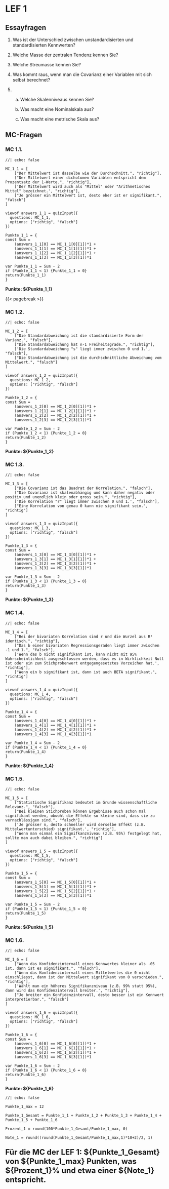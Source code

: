# LEF 1 {#LEF1 .unnumbered .rounded-box background-image="images/Vierwald.jpg"}


## Essayfragen {.unnumbered}

1. Was ist der Unterschied zwischen unstandardisierten und standardisierten Kennwerten?

2. Welche Masse der zentralen Tendenz kennen Sie?

3. Welche Streumasse kennen Sie?

4. Was kommt raus, wenn man die Covarianz einer Variablen mit sich selbst berechnet?

6. a) Welche Skalenniveaus kennen Sie?

   b) Was macht eine Nominalskala aus?

   c) Was macht eine metrische Skala aus?


## MC-Fragen {.unnumbered}

### MC 1.1. {.unnumbered}

::: {.callout-warning title="MC 1.1: Sind folgende Aussagen richtig oder falsch?"}

```ojs
//| echo: false

MC_1_1 = [
    ["Der Mittelwert ist dasselbe wie der Durchschnitt.", "richtig"],
    ["Der Mittelwert einer dichotomen Variablen entspricht dem Prozentsatz der 1-Werte.", "richtig"],
    ['Der Mittelwert wird auch als "Mittel" oder "Arithmetisches Mittel" bezeichnet.', "richtig"],
    ["Je grösser ein Mittelwert ist, desto eher ist er signifikant.", "falsch"]
]

viewof answers_1_1 = quizInput({
  questions: MC_1_1,
  options: ["richtig", "falsch"]
})

Punkte_1_1 = {
const Sum = 
    (answers_1_1[0] == MC_1_1[0][1])*1 + 
    (answers_1_1[1] == MC_1_1[1][1])*1 + 
    (answers_1_1[2] == MC_1_1[2][1])*1 + 
    (answers_1_1[3] == MC_1_1[3][1])*1 

var Punkte_1_1 = Sum - 2
if (Punkte_1_1 < 1) {Punkte_1_1 = 0}
return(Punkte_1_1)
}
```

**Punkte: \${Punkte_1_1}**

:::

{{< pagebreak >}}

### MC 1.2. {.unnumbered}

::: {.callout-warning title="MC 1.2: Sind folgende Aussagen richtig oder falsch?"}

```ojs
//| echo: false

MC_1_2 = [
    ["Die Standardabweichung ist die standardisierte Form der Varianz.", "falsch"],
    ["Die Standardabweichung hat n-1 Freiheitsgrade.", "richtig"],
    ['Die Standardabweichung "s" liegt immer zwischen 0 und 1.', "falsch"],
    ["Die Standardabweichung ist die durchschnittliche Abweichung vom Mittelwert.", "falsch"]
]

viewof answers_1_2 = quizInput({
  questions: MC_1_2,
  options: ["richtig", "falsch"]
})

Punkte_1_2 = {
const Sum = 
    (answers_1_2[0] == MC_1_2[0][1])*1 + 
    (answers_1_2[1] == MC_1_2[1][1])*1 + 
    (answers_1_2[2] == MC_1_2[2][1])*1 + 
    (answers_1_2[3] == MC_1_2[3][1])*1 

var Punkte_1_2 = Sum - 2
if (Punkte_1_2 < 1) {Punkte_1_2 = 0}
return(Punkte_1_2)
}
```

**Punkte: \${Punkte_1_2}**

:::

### MC 1.3. {.unnumbered}

::: {.callout-warning title="MC 1.3: Sind folgende Aussagen richtig oder falsch?"}

```ojs
//| echo: false

MC_1_3 = [
    ["Die Covarianz ist das Quadrat der Korrelation.", "falsch"],
    ["Die Covarianz ist skalenabhängig und kann daher negativ oder positiv und unendlich klein oder gross sein.", "richtig"],
    ['Die Korrelation "r" liegt immer zwischen 0 und 1.', "falsch"],
    ["Eine Korrelation von genau 0 kann nie signifikant sein.", "richtig"]
]

viewof answers_1_3 = quizInput({
  questions: MC_1_3,
  options: ["richtig", "falsch"]
})

Punkte_1_3 = {
const Sum = 
    (answers_1_3[0] == MC_1_3[0][1])*1 + 
    (answers_1_3[1] == MC_1_3[1][1])*1 + 
    (answers_1_3[2] == MC_1_3[2][1])*1 + 
    (answers_1_3[3] == MC_1_3[3][1])*1 

var Punkte_1_3 = Sum - 2
if (Punkte_1_3 < 1) {Punkte_1_3 = 0}
return(Punkte_1_3)
}
```

**Punkte: \${Punkte_1_3}**

:::

### MC 1.4. {.unnumbered}

::: {.callout-warning title="MC 1.4: Sind folgende Aussagen richtig oder falsch?"}

```ojs
//| echo: false

MC_1_4 = [
    ["Bei der bivariaten Korrelation sind r und die Wurzel aus R² identisch.", "richtig"],
    ["Das b einer bivariaten Regressionsgeraden liegt immer zwischen -1 und 1.", "falsch"],
    ['Wenn das b nicht signifikant ist, kann nicht mit 95% Wahrscheinlichkeit ausgeschlossen werden, dass es in Wirklichkeit Null ist oder ein zum Stichprobenwert entgegengesetztes Vorzeichen hat.', "richtig"],
    ["Wenn ein b signifikant ist, dann ist auch BETA signifikant.", "richtig"]
]

viewof answers_1_4 = quizInput({
  questions: MC_1_4,
  options: ["richtig", "falsch"]
})

Punkte_1_4 = {
const Sum = 
    (answers_1_4[0] == MC_1_4[0][1])*1 + 
    (answers_1_4[1] == MC_1_4[1][1])*1 + 
    (answers_1_4[2] == MC_1_4[2][1])*1 + 
    (answers_1_4[3] == MC_1_4[3][1])*1 

var Punkte_1_4 = Sum - 2
if (Punkte_1_4 < 1) {Punkte_1_4 = 0}
return(Punkte_1_4)
}
```

**Punkte: \${Punkte_1_4}**

:::

### MC 1.5. {.unnumbered}

::: {.callout-warning title="MC 1.5: Sind folgende Aussagen richtig oder falsch?"}

```ojs
//| echo: false

MC_1_5 = [
    ["Statistische Signifikanz bedeutet im Grunde wissenschaftliche Relevanz.", "falsch"],
    ["Bei kleinen Stichproben können Ergebnisse auch schon mal signifikant werden, obwohl die Effekte so kleine sind, dass sie zu vernachlässigen sind.", "falsch"],
    ['Je grösser n, desto schneller wird derselbe Effekt (z.B. Mittelwertunterschied) signifikant.', "richtig"],
    ["Wenn man einmal ein Signifkanzniveau (z.B. 95%) festgelegt hat, sollte man auch dabei bleiben.", "richtig"]
]

viewof answers_1_5 = quizInput({
  questions: MC_1_5,
  options: ["richtig", "falsch"]
})

Punkte_1_5 = {
const Sum = 
    (answers_1_5[0] == MC_1_5[0][1])*1 + 
    (answers_1_5[1] == MC_1_5[1][1])*1 + 
    (answers_1_5[2] == MC_1_5[2][1])*1 + 
    (answers_1_5[3] == MC_1_5[3][1])*1 

var Punkte_1_5 = Sum - 2
if (Punkte_1_5 < 1) {Punkte_1_5 = 0}
return(Punkte_1_5)
}
```

**Punkte: \${Punkte_1_5}**

:::

### MC 1.6. {.unnumbered}

::: {.callout-warning title="MC 1.6: Sind folgende Aussagen richtig oder falsch?"}

```ojs
//| echo: false

MC_1_6 = [
    ["Wenn das Konfidenzintervall eines Kennwertes kleiner als .05 ist, dann ist es signifikant.", "falsch"],
    ["Wenn das Konfidenzintervall eines Mittelwertes die 0 nicht einschliesst, dann ist der Mittelwert signifikant von 0 verschieden.", "richtig"],
    ['Wählt man ein höheres Signifikanzniveau (z.B. 99% statt 95%), dann wird das Konfidenzintervall breiter.', "richtig"],
    ["Je breiter ein Konfidenzintervall, desto besser ist ein Kennwert interpretierbar.", "falsch"]
]

viewof answers_1_6 = quizInput({
  questions: MC_1_6,
  options: ["richtig", "falsch"]
})

Punkte_1_6 = {
const Sum = 
    (answers_1_6[0] == MC_1_6[0][1])*1 + 
    (answers_1_6[1] == MC_1_6[1][1])*1 + 
    (answers_1_6[2] == MC_1_6[2][1])*1 + 
    (answers_1_6[3] == MC_1_6[3][1])*1 

var Punkte_1_6 = Sum - 2
if (Punkte_1_6 < 1) {Punkte_1_6 = 0}
return(Punkte_1_6)
}

```

**Punkte: \${Punkte_1_6}**

:::

```ojs
//| echo: false

Punkte_1_max = 12

Punkte_1_Gesamt = Punkte_1_1 + Punkte_1_2 + Punkte_1_3 + Punkte_1_4 + Punkte_1_5 + Punkte_1_6

Prozent_1 = round(100*Punkte_1_Gesamt/Punkte_1_max, 0)

Note_1 = round((round(Punkte_1_Gesamt/Punkte_1_max,1)*10+2)/2, 1) 

```

::: {style="font-size: 24px!important"}

**Für die MC der LEF 1: \${Punkte_1_Gesamt} von \${Punkte_1_max} Punkten, was \${Prozent_1}% und etwa einer \${Note_1} entspricht.**

:::
